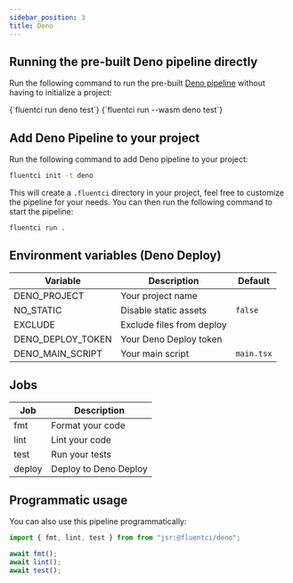 ```yaml
---
sidebar_position: 3
title: Deno
---
```


## Running the pre-built Deno pipeline directly

Run the following command to run the pre-built [Deno pipeline](https://github.com/fluent-ci-templates/deno-pipeline) without having to initialize a project:


<Tabs>
  <TabItem value="dagger" label="Dagger">
    <CodeBlock language="bash">
      {`fluentci run deno test`}
    </CodeBlock>
  </TabItem>
  <TabItem value="wasm" label="Wasm">
    <CodeBlock language="bash">
      {`fluentci run --wasm deno test`}

</CodeBlock>
</TabItem>
</Tabs>

## Add Deno Pipeline to your project

Run the following command to add Deno pipeline to your project:

```bash
fluentci init -t deno
```

This will create a `.fluentci` directory in your project, feel free to customize the pipeline for your needs.
You can then run the following command to start the pipeline:

```bash
fluentci run .
```

## Environment variables (Deno Deploy)

| Variable          | Description               | Default    |
| ----------------- | ------------------------- | ---------- |
| DENO_PROJECT      | Your project name         |            |
| NO_STATIC         | Disable static assets     | `false`    |
| EXCLUDE           | Exclude files from deploy |            |
| DENO_DEPLOY_TOKEN | Your Deno Deploy token    |            |
| DENO_MAIN_SCRIPT  | Your main script          | `main.tsx` |

## Jobs

| Job    | Description           |
| ------ | --------------------- |
| fmt    | Format your code      |
| lint   | Lint your code        |
| test   | Run your tests        |
| deploy | Deploy to Deno Deploy |

## Programmatic usage

You can also use this pipeline programmatically:

```ts
import { fmt, lint, test } from from "jsr:@fluentci/deno";

await fmt();
await lint();
await test();

```
